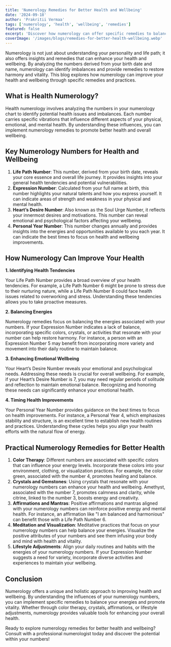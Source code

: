 ---
title: 'Numerology Remedies for Better Health and Wellbeing'
date: '2024-09-18'
author: 'Prakritii Vermaa'
tags: ['numerology', 'health', 'wellbeing', 'remedies']
featured: false
excerpt: 'Discover how numerology can offer specific remedies to balance your energies and enhance your health and wellbeing.'
coverImage: '/images/blogs/remedies-for-better-health-wellbeing.webp'
---

Numerology is not just about understanding your personality and life path; it also offers insights and remedies that can enhance your health and wellbeing. By analyzing the numbers derived from your birth date and name, numerology can identify imbalances and provide remedies to restore harmony and vitality. This blog explores how numerology can improve your health and wellbeing through specific remedies and practices.

## What is Health Numerology?

Health numerology involves analyzing the numbers in your numerology chart to identify potential health issues and imbalances. Each number carries specific vibrations that influence different aspects of your physical, emotional, and mental health. By understanding these influences, you can implement numerology remedies to promote better health and overall wellbeing.

## Key Numerology Numbers for Health and Wellbeing

1. **Life Path Number**: This number, derived from your birth date, reveals your core essence and overall life journey. It provides insights into your general health tendencies and potential vulnerabilities.
2. **Expression Number**: Calculated from your full name at birth, this number highlights your natural talents and how you express yourself. It can indicate areas of strength and weakness in your physical and mental health.
3. **Heart’s Desire Number**: Also known as the Soul Urge Number, it reflects your innermost desires and motivations. This number can reveal emotional and psychological factors affecting your wellbeing.
4. **Personal Year Number**: This number changes annually and provides insights into the energies and opportunities available to you each year. It can indicate the best times to focus on health and wellbeing improvements.

## How Numerology Can Improve Your Health

**1. Identifying Health Tendencies**

Your Life Path Number provides a broad overview of your health tendencies. For example, a Life Path Number 6 might be prone to stress due to their nurturing nature, while a Life Path Number 8 could face health issues related to overworking and stress. Understanding these tendencies allows you to take proactive measures.

**2. Balancing Energies**

Numerology remedies focus on balancing the energies associated with your numbers. If your Expression Number indicates a lack of balance, incorporating specific colors, crystals, or activities that resonate with your number can help restore harmony. For instance, a person with an Expression Number 5 may benefit from incorporating more variety and movement into their daily routine to maintain balance.

**3. Enhancing Emotional Wellbeing**

Your Heart’s Desire Number reveals your emotional and psychological needs. Addressing these needs is crucial for overall wellbeing. For example, if your Heart’s Desire Number is 7, you may need regular periods of solitude and reflection to maintain emotional balance. Recognizing and honoring these needs can significantly enhance your emotional health.

**4. Timing Health Improvements**

Your Personal Year Number provides guidance on the best times to focus on health improvements. For instance, a Personal Year 4, which emphasizes stability and structure, is an excellent time to establish new health routines and practices. Understanding these cycles helps you align your health efforts with the natural flow of energy.

## Practical Numerology Remedies for Better Health

1. **Color Therapy**: Different numbers are associated with specific colors that can influence your energy levels. Incorporate these colors into your environment, clothing, or visualization practices. For example, the color green, associated with the number 4, promotes healing and balance.
2. **Crystals and Gemstones**: Using crystals that resonate with your numerology numbers can enhance your health and wellbeing. Amethyst, associated with the number 7, promotes calmness and clarity, while citrine, linked to the number 3, boosts energy and creativity.
3. **Affirmations and Mantras**: Positive affirmations and mantras aligned with your numerology numbers can reinforce positive energy and mental health. For instance, an affirmation like "I am balanced and harmonious" can benefit those with a Life Path Number 6.
4. **Meditation and Visualization**: Meditative practices that focus on your numerology numbers can help balance your energies. Visualize the positive attributes of your numbers and see them infusing your body and mind with health and vitality.
5. **Lifestyle Adjustments**: Align your daily routines and habits with the energies of your numerology numbers. If your Expression Number suggests a need for variety, incorporate diverse activities and experiences to maintain your wellbeing.

## Conclusion

Numerology offers a unique and holistic approach to improving health and wellbeing. By understanding the influences of your numerology numbers, you can implement specific remedies to balance your energies and promote vitality. Whether through color therapy, crystals, affirmations, or lifestyle adjustments, numerology provides valuable tools for enhancing your overall health.

Ready to explore numerology remedies for better health and wellbeing? Consult with a professional numerologist today and discover the potential within your numbers!
